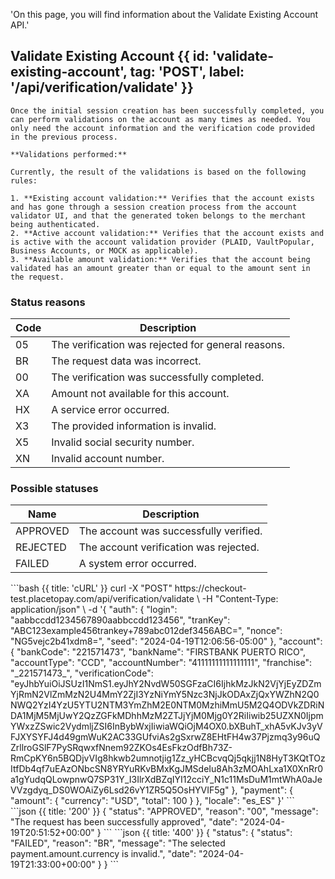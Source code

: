   'On this page, you will find information about the Validate Existing Account API.'



## Validate Existing Account {{ id: 'validate-existing-account', tag: 'POST', label: '/api/verification/validate' }}

    Once the initial session creation has been successfully completed, you can perform validations on the account as many times as needed. You only need the account information and the verification code provided in the previous process.

    **Validations performed:**

    Currently, the result of the validations is based on the following rules:

    1. **Existing account validation:** Verifies that the account exists and has gone through a session creation process from the account validator UI, and that the generated token belongs to the merchant being authenticated.
    2. **Active account validation:** Verifies that the account exists and is active with the account validation provider (PLAID, VaultPopular, Business Accounts, or MOCK as applicable).
    3. **Available amount validation:** Verifies that the account being validated has an amount greater than or equal to the amount sent in the request.

### Status reasons

Code | Description
---------|----------
 05 | The verification was rejected for general reasons.
 BR | The request data was incorrect.
 00 | The verification was successfully completed.
 XA | Amount not available for this account.
 HX | A service error occurred.
 X3 | The provided information is invalid.
 X5 | Invalid social security number.
 XN | Invalid account number.


 ### Possible statuses

 Name | Description
 ---------|----------
  APPROVED | The account was successfully verified.
  REJECTED | The account verification was rejected.
  FAILED | A system error occurred.


<Row>
  <Col>
    <ApiReader
      path="/api/validate-existing-account"
      method="post"
      api={props.refs}
    />
  </Col>

   <Col sticky>
      <CodeGroup title="Request" tag="POST" label="api/verification/validate">
      ```bash {{ title: 'cURL' }}
      curl -X "POST" https://checkout-test.placetopay.com/api/verification/validate \
        -H "Content-Type: application/json" \
        -d '{
              "auth": {
                "login": "aabbccdd1234567890aabbccdd123456",
                "tranKey": "ABC123example456trankey+789abc012def3456ABC=",
                "nonce": "NG5vejc2b41xdm8=",
                "seed": "2024-04-19T12:06:56-05:00"
              },
              "account": {
                "bankCode": "221571473",
                "bankName": "FIRSTBANK PUERTO RICO",
                "accountType": "CCD",
                "accountNumber": "41111111111111111",
                "franchise": "_221571473_",
                "verificationCode": "eyJhbYuiOiJSUzI1NmS1.eyJhY2NvdW50SGFzaCI6IjhkMzJkN2VjYjEyZDZmYjRmN2VlZmMzN2U4MmY2ZjI3YzNiYmY5Nzc3NjJkODAxZjQxYWZhN2Q0NWQ2YzI4YzU5YTU2NTM3YmZhM2E0NTM0MzhiMmU5M2Q4ODVkZDRiNDA1MjM5MjUwY2QzZGFkMDhhMzM2ZTJjYjM0Mjg0Y2RiIiwib25UZXN0IjpmYWxzZSwic2VydmljZSI6InBybWxjIiwiaWQiOjM4OX0.bXBuhT_xhA5vKJv3yVFJXYSYFJ4d49gmWuK2AC33GUfviAs2gSxrwZ8EHtFH4w37Pjzmq3y96uQZrllroGSlF7PySRqwxfNnem92ZKOs4EsFkzOdfBh73Z-RmCpKY6n5BQDjvVIg8hkwb2umnotjig1Zz_yHCBcvqQj5qkjj1N8HyT3KQtTOzItfDb4qf7uEAzONbcSN8YRYuRKvBMxKgJMSdeIu8Ah3zMOAhLxa1X0XnRr0a1gYudqQLowpnwQ7SP31Y_I3IlrXdBZqIYI12cciY_N1c11MsDuM1mtWhA0aJeVVzgdyq_DS0WOAiZy6Lsd26vY1ZR5Q5OsHYVIF5g"
              },
              "payment": {
                "amount": {
                  "currency": "USD",
                  "total": 100
                }
              },
              "locale": "es_ES"
        }'
      ```
      </CodeGroup>
    </Col>
</Row>

<Row>
  <Col>
    <ApiReader
      path="/api/validate-existing-account"
      method="post"
      type="response"
      api={props.refs}
    />
  </Col>

  <Col sticky>
    <br />
    <CodeGroup title="Response">
    ```json {{ title: '200' }}
    {
        "status": "APPROVED",
        "reason": "00",
        "message": "The request has been successfully approved",
        "date": "2024-04-19T20:51:52+00:00"
    }
    ```
    ```json {{ title: '400' }}
    {
      "status": {
        "status": "FAILED",
        "reason": "BR",
        "message": "The selected payment.amount.currency is invalid.",
        "date": "2024-04-19T21:33:00+00:00"
      }
    }
    ```
    </CodeGroup>
  </Col>
</Row>
